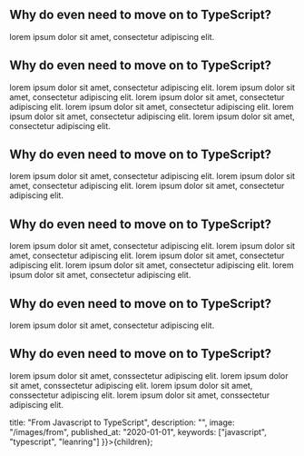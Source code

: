 
## Why do even need to move on to TypeScript?
lorem ipsum dolor sit amet, consectetur adipiscing elit.

## Why do even need to move on to TypeScript?
lorem ipsum dolor sit amet, consectetur adipiscing elit.
lorem ipsum dolor sit amet, consectetur adipiscing elit.
lorem ipsum dolor sit amet, consectetur adipiscing elit.
lorem ipsum dolor sit amet, consectetur adipiscing elit.
lorem ipsum dolor sit amet, consectetur adipiscing elit.
lorem ipsum dolor sit amet, consectetur adipiscing elit.


## Why do even need to move on to TypeScript?
lorem ipsum dolor sit amet, consectetur adipiscing elit.
lorem ipsum dolor sit amet, consectetur adipiscing elit.
lorem ipsum dolor sit amet, consectetur adipiscing elit.

## Why do even need to move on to TypeScript?
lorem ipsum dolor sit amet, consectetur adipiscing elit.
lorem ipsum dolor sit amet, consectetur adipiscing elit.
lorem ipsum dolor sit amet, consectetur adipiscing elit.
lorem ipsum dolor sit amet, consectetur adipiscing elit.
lorem ipsum dolor sit amet, consectetur adipiscing elit.

## Why do even need to move on to TypeScript?
lorem ipsum dolor sit amet, consectetur adipiscing elit.

## Why do even need to move on to TypeScript?
lorem ipsum dolor sit amet, conssectetur adipiscing elit.
lorem ipsum dolor sit amet, conssectetur adipiscing elit.
lorem ipsum dolor sit amet, conssectetur adipiscing elit.
lorem ipsum dolor sit amet, conssectetur adipiscing elit.


  title: "From Javascript to TypeScript",
  description: "",
  image: "/images/from",
  published_at: "2020-01-01",
  keywords: ["javascript", "typescript", "leanring"]
}}>{children}</PostLayout>;